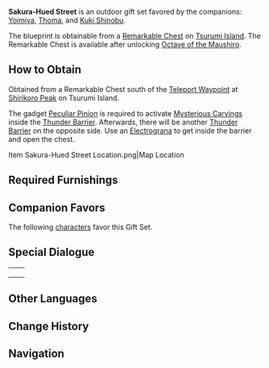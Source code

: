 {{Furnishing Infobox
|id             = 350055
|image          = Furnishing Set Sakura-Hued Street Display.png
|category       = Outdoor Set
|subcategory    = Gift Set
|rarity         = 4
|adeptal_energy = 940
|load           = 2,673
|description    = A perfect facsimile of Inazuma City's carefully planned shopping district.<br />No matter what happens, the people of [[Inazuma]] live life in a calm, peaceful atmosphere. The walkable streets reflect the living conditions of the residents, which is the truest depiction of the city. By following [[Thoma]], a local who knows Inazuma inside and out, and checking out the various businesses and shops, one can truly understand and appreciate the local customs.
|blueprint      = Remarkable Chest
}}

'''Sakura-Hued Street''' is an outdoor gift set favored by the companions: [[Yoimiya]], [[Thoma]], and [[Kuki Shinobu]].

The blueprint is obtainable from a [[Remarkable Chest]] on [[Tsurumi Island]]. The Remarkable Chest is available after unlocking [[Octave of the Maushiro]].

==How to Obtain==
Obtained from a Remarkable Chest south of the [[Teleport Waypoint]] at [[Shirikoro Peak]] on Tsurumi Island.

The gadget [[Peculiar Pinion]] is required to activate [[Mysterious Carvings]] inside the [[Thunder Barrier]]. Afterwards, there will be another [[Thunder Barrier]] on the opposite side. Use an [[Electrograna]] to get inside the barrier and open the chest.

<gallery hideaddbutton="true" captionalign="center">
Item Sakura-Hued Street Location.png|Map Location
</gallery>

==Required Furnishings==
{{Recipe
|type = Gift Set
|"Kouki" Aralia Mask Rack = 1
|Village Well: Subterranean Secrets = 1
|Foundations of Stone: Path of Cultivation = 5
|Replica Ancient Otogi Crate = 1
|Simple Otogi Street Lamp = 2
|Inazuman Store: Numberless Gems = 1
|Umbrella Shop: Drapes of Differing Dreams = 1
|Fruit and Veggie Stall: Good Honest Flavor = 2
|Inazuman Home: The Work of Generations = 1
|Sappan and Vermilion Enjoined = 1
|The Red Kite's Waking and Sleeping = 2
|Otogi Wood Ramen Stand = 1
|Five-Lantern Festival Gate = 1
|sort = "Kouki" Aralia Mask Rack,Village Well: Subterranean Secrets,Foundations of Stone: Path of Cultivation,Replica Ancient Otogi Crate,Simple Otogi Street Lamp,Inazuman Store: Numberless Gems,Umbrella Shop: Drapes of Differing Dreams,Fruit and Veggie Stall: Good Honest Flavor,Inazuman Home: The Work of Generations,Sappan and Vermilion Enjoined,The Red Kite's Waking and Sleeping,Otogi Wood Ramen Stand,Five-Lantern Festival Gate
|yield = 0
}}

==Companion Favors==
The following [[characters]] favor this Gift Set.
{{Companion/Header}}
{{Companion
|character = Yoimiya
|rewards = {{Card|Primogem|20}}{{Card|Mora|20,000}}{{Card|Guide to Transience|2}}
}}
{{Companion
|character = Thoma
|rewards = {{Card|Primogem|20}}{{Card|Mora|20,000}}{{Card|Agnidus Agate Fragment|1}}
}}
{{Companion
|character = Kuki Shinobu
|rewards = {{Card|Primogem|20}}{{Card|Mora|20,000}}{{Card|Guide to Elegance|2}}
}}
{{Companion/Footer}}

==Special Dialogue==
{{HousingCompanion|favorite}}

{| class="wikitable"
|-
|{{Card|Yoimiya}}||{{Transclude|Yoimiya/Companion|Sakura-Hued Street}}
|-
|{{Card|Thoma}}||{{Transclude|Thoma/Companion|Sakura-Hued Street}}
|-
|{{Card|Kuki Shinobu}}||{{Transclude|Kuki Shinobu/Companion|Sakura-Hued Street}}
|}

==Other Languages==
{{Other Languages
|en      = Sakura-Hued Street
|zhs     = 樱染的街巷
|zhs_rm  = Yīng Rǎn de Jiē Xiàng
|zht     = 櫻染的街巷
|zht_rm  = Yīng Rǎn de Jiē Xiàng
|zh_tl   = Sakura-Dyed Streets
|ja      = 櫻染の通り
|ja_rm   = Sakurashimi no Toori{{Assumed}}
|ja_tl   = Sakura-Dyed Street
|ko      = 벚꽃으로 물든 거리
|ko_rm   = Beotkkocheuro Muldeun Geori
|ko_tl   = Cherry Blossom-Dyed Street
|es      = Calle de la arboleda
|es_tl   = 
|fr      = Rue de teinte cerise
|fr_tl   = Cherry Tint Street
|ru      = Улица цвета сакуры
|ru_tl   = 
|th      = ถนนสายซากุระ
|th_rm   = 
|th_tl   = 
|vi      = Phố Hoa Anh Đào
|vi_tl   = 
|de      = Straße der Sakura
|de_tl   = Street of Sakura
|id      = Jalan Sakura
|id_tl   = Sakura Street
|pt      = Rua de Cor Sakura
|pt_tl   = Sakura-Colored Street
}}

==Change History==
{{Change History|2.2}}

==Navigation==
{{Furnishing Navbox/Sets|type=gift}}